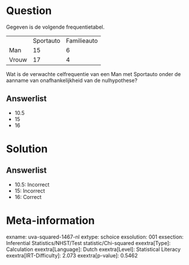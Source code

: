 Question
========

Gegeven is de volgende frequentietabel.

  ------- ----------- -------------
          Sportauto   Familieauto
  Man     15          6
  Vrouw   17          4
  ------- ----------- -------------

Wat is de verwachte celfrequentie van een Man met Sportauto onder de
aanname van onafhankelijkheid van de nulhypothese?

Answerlist
----------

* 10.5
* 15
* 16

Solution
========

Answerlist
----------

* 10.5: Incorrect
* 15: Incorrect
* 16: Correct

Meta-information
================
exname: uva-squared-1467-nl
extype: schoice
exsolution: 001
exsection: Inferential Statistics/NHST/Test statistic/Chi-squared
exextra[Type]: Calculation
exextra[Language]: Dutch
exextra[Level]: Statistical Literacy
exextra[IRT-Difficulty]: 2.073
exextra[p-value]: 0.5462
